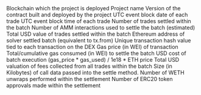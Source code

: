 <ParamField path="blockchain">
Blockchain which the project is deployed
</ParamField>
<ParamField path="project">
Project name
</ParamField>
<ParamField path="version">
Version of the contract built and deployed by the project
</ParamField>
<ParamField path="block_date">
UTC event block date of each trade
</ParamField>
<ParamField path="block_time">
UTC event block time of each trade
</ParamField>
<ParamField path="num_trades">
Number of trades settled within the batch
</ParamField>
<ParamField path="dex_swaps">
Number of AMM interactions used to settle the batch (estimated)
</ParamField>
<ParamField path="batch_value">
Total USD value of trades settled within the batch
</ParamField>
<ParamField path="solver_address">
Ethereum address of solver settled batch (equivalent to tx.from)
</ParamField>
<ParamField path="tx_hash">
Unique transaction hash value tied to each transaction on the DEX
</ParamField>
<ParamField path="gas_price">
Gas price (in WEI) of transaction
</ParamField>
<ParamField path="gas_used">
Total/cumulative gas consumed (in WEI) to settle the batch
</ParamField>
<ParamField path="tx_cost_usd">
USD cost of batch execution (gas_price * gas_used) / 1e18 * ETH price
</ParamField>
<ParamField path="fee_value">
Total USD valuation of fees collected from all trades within the batch
</ParamField>
<ParamField path="call_data_size">
Size (in Kilobytes) of call data passed into the settle method.
</ParamField>
<ParamField path="unwraps">
Number of WETH unwraps performed within the settlement
</ParamField>
<ParamField path="token_approvals">
Number of ERC20 token approvals made within the settlement
</ParamField>
